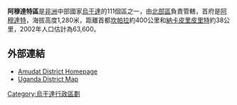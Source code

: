 {{Infobox settlement
|name= 阿穆達特區
|settlement_type=
|native_name      =
|nickname           = 
|image_skyline      
|image_size          = 
|image_caption       =
|image_flag         = 
|image_seal         =
|image_map          = <!-- 檔案不存在 Amudat District Uganda.png -->
|map_caption        = 
|coordinates_region   = UG
|subdivision_type1  = 國家
|subdivision_name1  = {{flag|Uganda}}
|subdivision_type2  = 地理區
|subdivision_name2  = [[北部區_(烏干達)|北部區]]
|subdivision_type3  = 首府
|subdivision_name3 = [[阿穆達特|阿穆達特]]
|subdivision_type4 = 
|subdivision_name4 = 
|leader_title       =
|leader_name        =
|established_title  =
|established_date   = 
|area_magnitude     = 
|area_total_km2         = 
|area_land_km2          = 
|area_water_km2         = 
|population_as_of   = 2002估計
|population_note    = 
|population_total   = 63600
|population_metro   = 
|population_density_km2 = 
|timezone           =[[東非時間|東非時間]]
|utc_offset         = +3
|timezone_DST       = 
|utc_offset_DST     = 
|latd=01|latm=57|lats=|latNS=N
|longd=34|longm=57|longs=|longEW=E
|elevation_m          = 1280
|blank_name             =
|blank_info             =
|website            = [https://web.archive.org/web/20121201002809/http://amudat.go.ug/]
|footnotes          = 
}}

'''阿穆達特區'''是[[非洲|非洲]]中部國家[[烏干達|烏干達]]的111個區之一，由[[北部區_(烏干達)|北部區]]負責管轄，首府是[[阿穆達特|阿穆達特]]，海拔高度1,280米，距離首都[[坎帕拉|坎帕拉]]約400公里和[[納卡皮里皮里特|納卡皮里皮里特]]約38公里，2002年人口估計為63,600。

==外部連結==
*[https://web.archive.org/web/20121201002809/http://amudat.go.ug/ Amudat District Homepage]
*[[Districts_and_Regions_of_Uganda|Uganda District Map]]

{{coord|01|57|N|34|57|E|region:UG_type:adm1st|display=title}}

{{Uganda-stub}}
{{烏干達行政區劃}}

[[Category:烏干達行政區劃|Category:烏干達行政區劃]]
